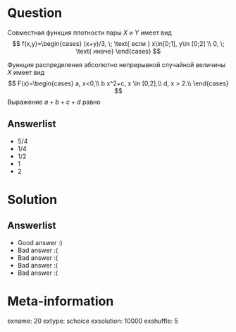 Question
========
Совместная функция плотности пары $X$ и $Y$ имеет вид
$$
f(x,y)=\begin{cases}
(x+y)/3, \; \text{ если } x\in[0;1], y\in [0;2] \\
0, \; \text{ иначе}
\end{cases}
$$

\vspace{0.5cm} 
 
 Функция распределения абсолютно непрерывной случайной величины $X$ имеет вид
$$
F(x)=\begin{cases}
a, x<0,\\
b x^2+c, x \in [0,2],\\
d, x > 2.\\
\end{cases}
$$
Выражение $a+b+c+d$ равно


Answerlist
----------
*  $5/4$
*  $1/4$
*  $1/2$
*  $1$
*  $2$

Solution
========

Answerlist
----------
*  Good answer :)
*  Bad answer :(
*  Bad answer :(
*  Bad answer :(
*  Bad answer :(

Meta-information
================
exname: 20
extype: schoice
exsolution: 10000
exshuffle: 5
